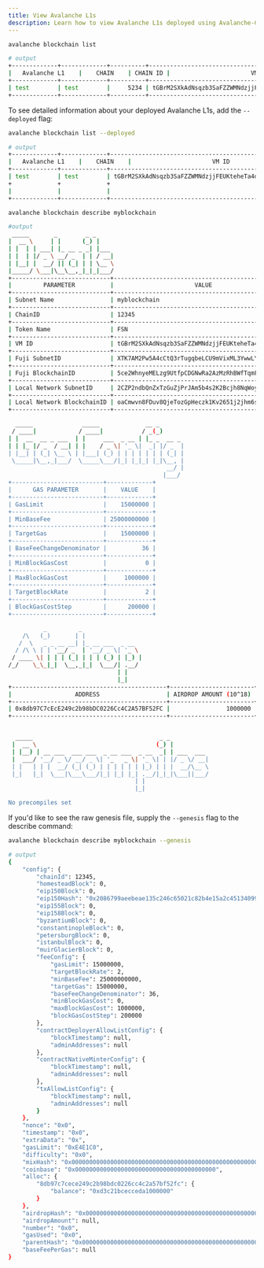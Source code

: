 ```yaml
---
title: View Avalanche L1s
description: Learn how to view Avalanche L1s deployed using Avalanche-CLI.
---
```


```bash
avalanche blockchain list

# output
+-------------+-------------+----------+---------------------------------------------------+------------+-----------+
|   Avalanche L1    |    CHAIN    | CHAIN ID |                       VM ID                       |    TYPE    | FROM REPO |
+-------------+-------------+----------+---------------------------------------------------+------------+-----------+
| test        | test        |     5234 | tGBrM2SXkAdNsqzb3SaFZZWMNdzjjFEUKteheTa4dhUwnfQyu | Subnet-EVM | false     |
+-------------+-------------+----------+---------------------------------------------------+------------+-----------+
```

To see detailed information about your deployed Avalanche L1s, add the `--deployed` flag:

```bash
avalanche blockchain list --deployed

# output
+-------------+-------------+---------------------------------------------------+---------------+-----------------------------------------------------------------+---------+
|   Avalanche L1    |    CHAIN    |                       VM ID                       | LOCAL NETWORK |                          FUJI (TESTNET)                         | MAINNET |
+-------------+-------------+---------------------------------------------------+---------------+-----------------------------------------------------------------+---------+
| test        | test        | tGBrM2SXkAdNsqzb3SaFZZWMNdzjjFEUKteheTa4dhUwnfQyu | Yes           | SubnetID: XTK7AM2Pw5A4cCtQ3rTugqbeLCU9mVixML3YwwLYUJ4WXN2Kt     | No      |
+             +             +                                                   +               +-----------------------------------------------------------------+---------+
|             |             |                                                   |               | BlockchainID: 5ce2WhnyeMELzg9UtfpCDGNwRa2AzMzRhBWfTqmFuiXPWE4TR | No      |
+-------------+-------------+---------------------------------------------------+---------------+-----------------------------------------------------------------+---------+
```

```bash
avalanche blockchain describe myblockchain

#output
 _____       _        _ _
|  __ \     | |      (_) |
| |  | | ___| |_ __ _ _| |___
| |  | |/ _ \ __/ _  | | / __|
| |__| |  __/ || (_| | | \__ \
|_____/ \___|\__\__,_|_|_|___/
+----------------------------+----------------------------------------------------+
|         PARAMETER          |                       VALUE                        |
+----------------------------+----------------------------------------------------+
| Subnet Name                | myblockchain                                        |
+----------------------------+----------------------------------------------------+
| ChainID                    | 12345                                              |
+----------------------------+----------------------------------------------------+
| Token Name                 | FSN                                                |
+----------------------------+----------------------------------------------------+
| VM ID                      | tGBrM2SXkAdNsqzb3SaFZZWMNdzjjFEUKteheTa4dhUwnfQyu  |
+----------------------------+----------------------------------------------------+
| Fuji SubnetID              | XTK7AM2Pw5A4cCtQ3rTugqbeLCU9mVixML3YwwLYUJ4WXN2Kt  |
+----------------------------+----------------------------------------------------+
| Fuji BlockchainID          | 5ce2WhnyeMELzg9UtfpCDGNwRa2AzMzRhBWfTqmFuiXPWE4TR  |
+----------------------------+----------------------------------------------------+
| Local Network SubnetID     | 2CZP2ndbQnZxTzGuZjPrJAm5b4s2K2Bcjh8NqWoymi8NZMLYQk |
+----------------------------+----------------------------------------------------+
| Local Network BlockchainID | oaCmwvn8FDuv8QjeTozGpHeczk1Kv2651j2jhm6sR1nraGwVW  |
+----------------------------+----------------------------------------------------+

  _____              _____             __ _
 / ____|            / ____|           / _(_)
| |  __  __ _ ___  | |     ___  _ __ | |_ _  __ _
| | |_ |/ _  / __| | |    / _ \| '_ \|  _| |/ _  |
| |__| | (_| \__ \ | |___| (_) | | | | | | | (_| |
 \_____|\__,_|___/  \_____\___/|_| |_|_| |_|\__, |
                                             __/ |
                                            |___/
+--------------------------+-------------+
|      GAS PARAMETER       |    VALUE    |
+--------------------------+-------------+
| GasLimit                 |    15000000 |
+--------------------------+-------------+
| MinBaseFee               | 25000000000 |
+--------------------------+-------------+
| TargetGas                |    15000000 |
+--------------------------+-------------+
| BaseFeeChangeDenominator |          36 |
+--------------------------+-------------+
| MinBlockGasCost          |           0 |
+--------------------------+-------------+
| MaxBlockGasCost          |     1000000 |
+--------------------------+-------------+
| TargetBlockRate          |           2 |
+--------------------------+-------------+
| BlockGasCostStep         |      200000 |
+--------------------------+-------------+

          _         _
    /\   (_)       | |
   /  \   _ _ __ __| |_ __ ___  _ __
  / /\ \ | | '__/ _  | '__/ _ \| '_ \
 / ____ \| | | | (_| | | | (_) | |_) |
/_/    \_\_|_|  \__,_|_|  \___/| .__/
                               | |
                               |_|
+--------------------------------------------+------------------------+---------------------------+
|                  ADDRESS                   | AIRDROP AMOUNT (10^18) |   AIRDROP AMOUNT (WEI)    |
+--------------------------------------------+------------------------+---------------------------+
| 0x8db97C7cEcE249c2b98bDC0226Cc4C2A57BF52FC |                1000000 | 1000000000000000000000000 |
+--------------------------------------------+------------------------+---------------------------+


  _____                                    _ _
 |  __ \                                  (_) |
 | |__) | __ ___  ___ ___  _ __ ___  _ __  _| | ___  ___
 |  ___/ '__/ _ \/ __/ _ \| '_   _ \| '_ \| | |/ _ \/ __|
 | |   | | |  __/ (_| (_) | | | | | | |_) | | |  __/\__ \
 |_|   |_|  \___|\___\___/|_| |_| |_| .__/|_|_|\___||___/
                                    | |
                                    |_|

No precompiles set
```

If you'd like to see the raw genesis file, supply the `--genesis` flag to the describe command:

```bash
avalanche blockchain describe myblockchain --genesis

# output
{
    "config": {
        "chainId": 12345,
        "homesteadBlock": 0,
        "eip150Block": 0,
        "eip150Hash": "0x2086799aeebeae135c246c65021c82b4e15a2c451340993aacfd2751886514f0",
        "eip155Block": 0,
        "eip158Block": 0,
        "byzantiumBlock": 0,
        "constantinopleBlock": 0,
        "petersburgBlock": 0,
        "istanbulBlock": 0,
        "muirGlacierBlock": 0,
        "feeConfig": {
            "gasLimit": 15000000,
            "targetBlockRate": 2,
            "minBaseFee": 25000000000,
            "targetGas": 15000000,
            "baseFeeChangeDenominator": 36,
            "minBlockGasCost": 0,
            "maxBlockGasCost": 1000000,
            "blockGasCostStep": 200000
        },
        "contractDeployerAllowListConfig": {
            "blockTimestamp": null,
            "adminAddresses": null
        },
        "contractNativeMinterConfig": {
            "blockTimestamp": null,
            "adminAddresses": null
        },
        "txAllowListConfig": {
            "blockTimestamp": null,
            "adminAddresses": null
        }
    },
    "nonce": "0x0",
    "timestamp": "0x0",
    "extraData": "0x",
    "gasLimit": "0xE4E1C0",
    "difficulty": "0x0",
    "mixHash": "0x0000000000000000000000000000000000000000000000000000000000000000",
    "coinbase": "0x0000000000000000000000000000000000000000",
    "alloc": {
        "8db97c7cece249c2b98bdc0226cc4c2a57bf52fc": {
            "balance": "0xd3c21bcecceda1000000"
        }
    },
    "airdropHash": "0x0000000000000000000000000000000000000000000000000000000000000000",
    "airdropAmount": null,
    "number": "0x0",
    "gasUsed": "0x0",
    "parentHash": "0x0000000000000000000000000000000000000000000000000000000000000000",
    "baseFeePerGas": null
}
```
